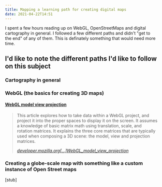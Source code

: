 ```yaml
---
title: Mapping a learning path for creating digital maps
date: 2021-04-22T14:51
---
```


I spent a few hours reading up on WebGL, OpenStreetMaps and digital cartography in general. I followed a few different paths and didn't "get to the end" of any of them. This is definately something that would need more time.

## I'd like to note the different paths I'd like to follow on this subject

### Cartography in general

### WebGL (the basics for creating 3D maps)

#### [WebGL model view projection](https://developer.mozilla.org/en-US/docs/Web/API/WebGL_API/WebGL_model_view_projection)

> This article explores how to take data within a WebGL project, and project it into the proper spaces to display it on the screen. It assumes a knowledge of basic matrix math using translation, scale, and rotation matrices. It explains the three core matrices that are typically used when composing a 3D scene: the model, view and projection matrices.
>
> <cite>
>   <a href="https://developer.mozilla.org/en-US/docs/Web/API/WebGL_API/WebGL_model_view_projection">
>     developer.mozilla.org[...]WebGL_model_view_projection
>   </a>
> </cite>

### Creating a globe-scale map with something like a custom instance of Open Street maps

[stub]
